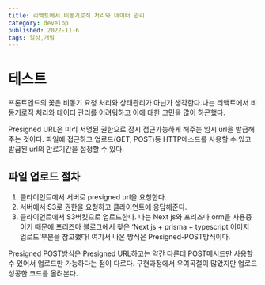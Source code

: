```yaml
---
title: 리액트에서 비동기로직 처리와 데이터 관리
category: develop
published: 2022-11-6
tags: 일상,개발
---
```


# 테스트

프론트엔드의 꽃은 비동기 요청 처리와 상태관리가 아닌가 생각한다.나는 리액트에서 비동기로직 처리와 데이터 관리를 어려워하고 이에 대한 고민을 많이 하곤했다.

Presigned URL은 미리 서명된 권한으로 잠시 접근가능하게 해주는 임시 url을 발급해주는 것이다. 파일에 접근하고 업로드(GET, POST)등 HTTP메소드를 사용할 수 있고 발급된 url의 만료기간을 설정할 수 있다.

## 파일 업로드 절차

1. 클라이언트에서 서버로 presigned url을 요청한다.
2. 서버에서 S3로 권한을 요청하고 클라이언트에 응답해준다.
3. 클라이언트에서 S3버킷으로 업로드한다.
   나는 Next js와 프리즈마 orm을 사용중이기 때문에 프리즈마 블로그에서 찾은 ‘Next js + prisma + typescript 이미지 업로드’부분을 참고했다! 여기서 나온 방식은 Presigned-POST방식이다.

Presigned POST방식은 Presigned URL하고는 약간 다른데 POST메서드만 사용할 수 있어서 업로드만 가능하다는 점이 다르다. 구현과정에서 우여곡절이 많았지만 업로드 성공한 코드를 올려본다.
